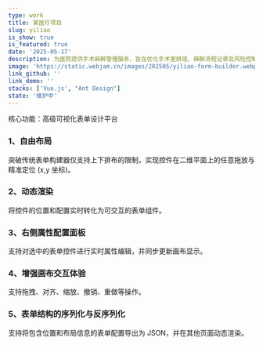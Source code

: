 ```yaml
---
type: work
title: 某医疗项目
slug: yiliao
is_show: true
is_featured: true
date: '2025-05-17'
description: 为医院提供手术麻醉管理服务，旨在优化手术室排班、麻醉流程记录及风险控制。系统通过信息化手段，实现手术安排、麻醉记录实时录入与数据统计分析，提高医疗流程的规范性和工作效率，降低手术风险。
image: 'https://static.webjam.cn/images/202505/yiliao-form-builder.webp'
link_github: ''
link_demo: ''
stacks: ['Vue.js', "Ant Design"]
state: '维护中'
---
```



核心功能：高级可视化表单设计平台

### 1、自由布局

突破传统表单构建器仅支持上下排布的限制，实现控件在二维平面上的任意拖放与精准定位 (x,y 坐标)。

### 2、动态渲染

将控件的位置和配置实时转化为可交互的表单组件。

### 3、右侧属性配置面板

支持对选中的表单控件进行实时属性编辑，并同步更新画布显示。

### 4、增强画布交互体验

支持拖拽、对齐、缩放、撤销、重做等操作。

### 5、表单结构的序列化与反序列化

支持将包含位置和布局信息的表单配置导出为 JSON，并在其他页面动态渲染。



